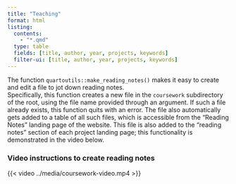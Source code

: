 ```yaml
---
title: "Teaching"
format: html
listing:
  contents:
    - "*.qmd"
  type: table
  fields: [title, author, year, projects, keywords]
  filter-ui: [title, author, year, projects, keywords]
---
```


The function `quartoutils::make_reading_notes()` makes it easy to create and edit a file to jot down reading notes.  
Specifically, this function creates a new file in the `coursework` subdirectory of the root, using the file name provided through an argument. 
If such a file already exists, this function quits with an error. 
The file also automatically gets added to a table of all such files, which is accessible from the "Reading Notes" landing page of the website.
This file is also added to the "reading notes" section of each project landing page; this functionality is demonstrated in the video below. 
  
:::{.callout-note collapse="true"}

### Video instructions to create reading notes

{{< video ../media/coursework-video.mp4 >}}

:::
